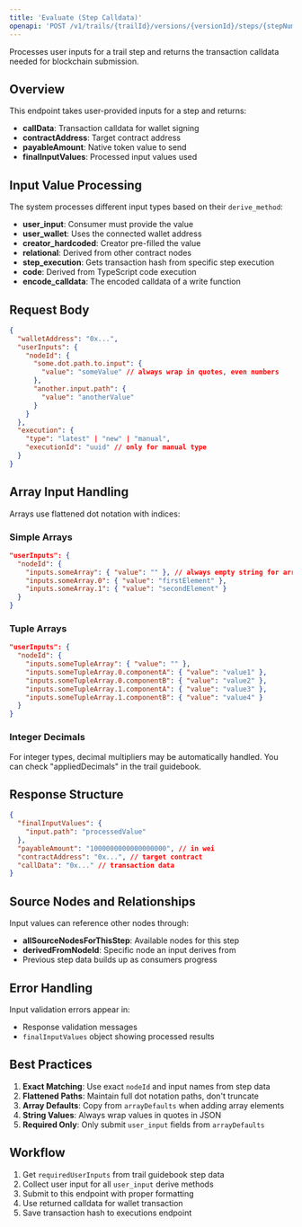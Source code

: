 ```yaml
---
title: 'Evaluate (Step Calldata)'
openapi: 'POST /v1/trails/{trailId}/versions/{versionId}/steps/{stepNumber}/evaluations/'
---
```


Processes user inputs for a trail step and returns the transaction calldata needed for blockchain submission.

## Overview

This endpoint takes user-provided inputs for a step and returns:
- **callData**: Transaction calldata for wallet signing
- **contractAddress**: Target contract address  
- **payableAmount**: Native token value to send
- **finalInputValues**: Processed input values used

## Input Value Processing

The system processes different input types based on their `derive_method`:

- **user_input**: Consumer must provide the value
- **user_wallet**: Uses the connected wallet address
- **creator_hardcoded**: Creator pre-filled the value
- **relational**: Derived from other contract nodes
- **step_execution**: Gets transaction hash from specific step execution
- **code**: Derived from TypeScript code execution
- **encode_calldata**: The encoded calldata of a write function

## Request Body

```json
{
  "walletAddress": "0x...",
  "userInputs": {
    "nodeId": {
      "some.dot.path.to.input": {
        "value": "someValue" // always wrap in quotes, even numbers
      },
      "another.input.path": {
        "value": "anotherValue"  
      }
    }
  },
  "execution": { 
    "type": "latest" | "new" | "manual",
    "executionId": "uuid" // only for manual type
  }
}
```

## Array Input Handling

Arrays use flattened dot notation with indices:

### Simple Arrays
```json
"userInputs": {
  "nodeId": {
    "inputs.someArray": { "value": "" }, // always empty string for array parent
    "inputs.someArray.0": { "value": "firstElement" },
    "inputs.someArray.1": { "value": "secondElement" }
  }
}
```

### Tuple Arrays  
```json
"userInputs": {
  "nodeId": {
    "inputs.someTupleArray": { "value": "" },
    "inputs.someTupleArray.0.componentA": { "value": "value1" },
    "inputs.someTupleArray.0.componentB": { "value": "value2" },
    "inputs.someTupleArray.1.componentA": { "value": "value3" },
    "inputs.someTupleArray.1.componentB": { "value": "value4" }
  }
}
```

### Integer Decimals
For integer types, decimal multipliers may be automatically handled. You can check "appliedDecimals" in the trail guidebook.

## Response Structure

```json
{
  "finalInputValues": {
    "input.path": "processedValue"
  },
  "payableAmount": "1000000000000000000", // in wei
  "contractAddress": "0x...", // target contract
  "callData": "0x..." // transaction data
}
```

## Source Nodes and Relationships

Input values can reference other nodes through:
- **allSourceNodesForThisStep**: Available nodes for this step
- **derivedFromNodeId**: Specific node an input derives from
- Previous step data builds up as consumers progress

## Error Handling

Input validation errors appear in:
- Response validation messages
- `finalInputValues` object showing processed results

## Best Practices

1. **Exact Matching**: Use exact `nodeId` and input names from step data
2. **Flattened Paths**: Maintain full dot notation paths, don't truncate  
3. **Array Defaults**: Copy from `arrayDefaults` when adding array elements
4. **String Values**: Always wrap values in quotes in JSON
5. **Required Only**: Only submit `user_input` fields from `arrayDefaults`

## Workflow

1. Get `requiredUserInputs` from trail guidebook step data
2. Collect user input for all `user_input` derive methods
3. Submit to this endpoint with proper formatting
4. Use returned calldata for wallet transaction
5. Save transaction hash to executions endpoint 